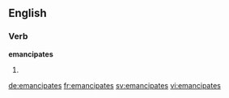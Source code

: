 ==English==

===Verb===
'''emancipates'''

# {{third-person singular of|emancipate}}

[[de:emancipates]]
[[fr:emancipates]]
[[sv:emancipates]]
[[vi:emancipates]]